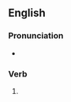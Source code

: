 ==English==

===Pronunciation===
* {{IPA|en|[ɜɽ̃ɻˌˈstæn(d̚)]}}

===Verb===
{{en-verb|unnerstands|unnerstanding|unnerstood}}

# {{eye dialect of|en|understand}}